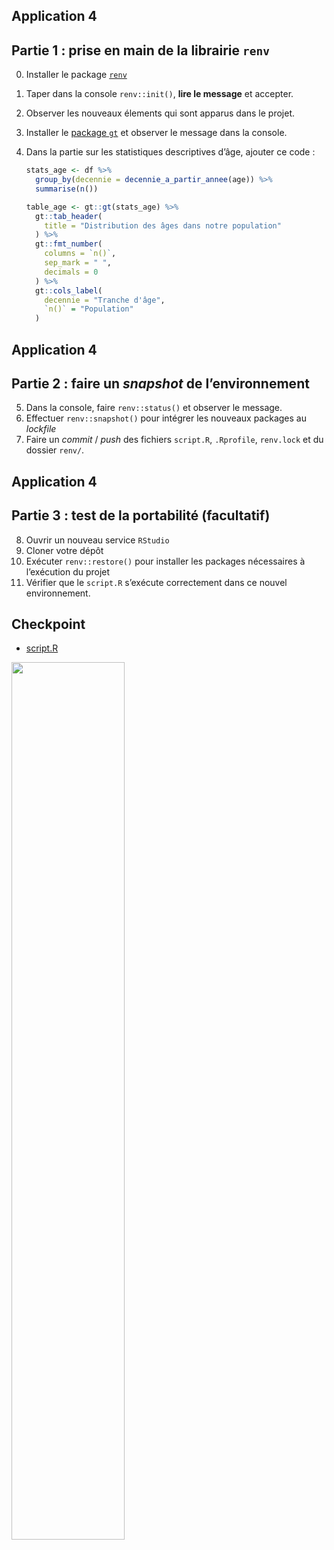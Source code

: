 ## Application 4 {.smaller}

:::{.callout-tip collapse="true" icon=false}
## Partie 1 : prise en main de la librairie `renv`

::: {.nonincremental}
0. Installer le package [`renv`](https://rstudio.github.io/renv/articles/renv.html)
1. Taper dans la console `renv::init()`, __lire le message__ et accepter.
2. Observer les nouveaux élements qui sont apparus dans le projet.
3. Installer le [package `gt`](https://gt.rstudio.com/) et observer le message dans la console.
4. Dans la partie sur les statistiques descriptives d'âge, ajouter ce code :

    ```r
    stats_age <- df %>%
      group_by(decennie = decennie_a_partir_annee(age)) %>%
      summarise(n())
    
    table_age <- gt::gt(stats_age) %>%
      gt::tab_header(
        title = "Distribution des âges dans notre population"
      ) %>%
      gt::fmt_number(
        columns = `n()`,
        sep_mark = " ",
        decimals = 0
      ) %>%
      gt::cols_label(
        decennie = "Tranche d'âge",
        `n()` = "Population"
      )

    ```
:::

:::

## Application 4 {.smaller}

:::{.callout-tip collapse="true" icon=false}
## Partie 2 : faire un *snapshot* de l'environnement

::: {.nonincremental}
5. Dans la console, faire `renv::status()` et observer le message.
6. Effectuer `renv::snapshot()` pour intégrer les nouveaux packages au *lockfile*
7. Faire un _commit_ / _push_ des fichiers `script.R`, `.Rprofile`, `renv.lock` et du dossier `renv/`.
:::

:::

## Application 4 {.smaller}

:::{.callout-tip collapse="true" icon=false}
## Partie 3 : test de la portabilité (facultatif)

::: {.nonincremental}
8. Ouvrir un nouveau service `RStudio`
9. Cloner votre dépôt
10. Exécuter `renv::restore()` pour installer les packages nécessaires à l'exécution du projet
11. Vérifier que le `script.R` s'exécute correctement dans ce nouvel environnement.
:::

:::

## Checkpoint

::: {layout=[30,70]}
:::{.nonincremental}

- [script.R](https://raw.githubusercontent.com/InseeFrLab/formation-bonnes-pratiques-git-R/main/R/checkpoints/application4/script.R)

![](checkpoint.jpg){width=60%}
:::
:::

